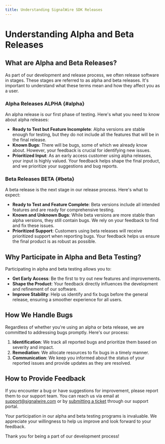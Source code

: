 ```yaml
---
title: Understanding SignalWire SDK Releases
---
```


# Understanding Alpha and Beta Releases

## **What are Alpha and Beta Releases?**

As part of our development and release process, we often release software in stages. These stages are referred to as alpha and beta releases. It's important to understand what these terms mean and how they affect you as a user.


### Alpha Releases <span className="badge badge--danger">ALPHA</span> {#alpha}

An alpha release is our first phase of testing. Here's what you need to know about alpha releases:
- **Ready to Test but Feature Incomplete**: Alpha versions are stable enough for testing, but they do not include all the features that will be in the final release.
- **Known Bugs**: There will be bugs, some of which we already know about. However, your feedback is crucial for identifying new issues.
- **Prioritized Input**: As an early access customer using alpha releases, your input is highly valued. Your feedback helps shape the final product, and we prioritize your suggestions and bug reports.

### Beta Releases <span className="badge badge--warning">BETA</span> {#beta}

A beta release is the next stage in our release process. Here's what to expect:
- **Ready to Test and Feature Complete**: Beta versions include all intended features and are ready for comprehensive testing.
- **Known and Unknown Bugs**: While beta versions are more stable than alpha versions, they still contain bugs. We rely on your feedback to find and fix these issues.
- **Prioritized Support**: Customers using beta releases will receive prioritized support when reporting bugs. Your feedback helps us ensure the final product is as robust as possible.

## **Why Participate in Alpha and Beta Testing?**

Participating in alpha and beta testing allows you to:
- **Get Early Access**: Be the first to try out new features and improvements.
- **Shape the Product**: Your feedback directly influences the development and refinement of our software.
- **Improve Stability**: Help us identify and fix bugs before the general release, ensuring a smoother experience for all users.

## How We Handle Bugs

Regardless of whether you're using an alpha or beta release, we are committed to addressing bugs promptly. Here's our process:
1. **Identification**: We track all reported bugs and prioritize them based on severity and impact.
2. **Remediation**: We allocate resources to fix bugs in a timely manner.
3. **Communication**: We keep you informed about the status of your reported issues and provide updates as they are resolved.



## **How to Provide Feedback**

If you encounter a bug or have suggestions for improvement, please report them to our support team. You can reach us via email at [support@signalwire.com](mailto:support@signalwire.com)
or by [submitting a ticket](/platform/dashboard/get-started/explore#support) through our support portal.


Your participation in our alpha and beta testing programs is invaluable. We appreciate your willingness to help us improve and look forward to your feedback.

Thank you for being a part of our development process!

